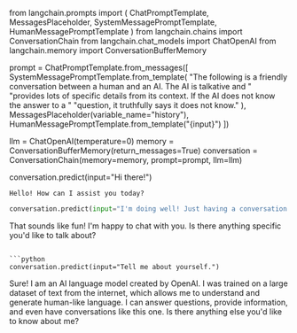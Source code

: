 from langchain.prompts import (
    ChatPromptTemplate,
    MessagesPlaceholder,
    SystemMessagePromptTemplate,
    HumanMessagePromptTemplate
)
from langchain.chains import ConversationChain
from langchain.chat_models import ChatOpenAI
from langchain.memory import ConversationBufferMemory

prompt = ChatPromptTemplate.from_messages([
    SystemMessagePromptTemplate.from_template(
        "The following is a friendly conversation between a human and an AI. The AI is talkative and "
        "provides lots of specific details from its context. If the AI does not know the answer to a "
        "question, it truthfully says it does not know."
    ),
    MessagesPlaceholder(variable_name="history"),
    HumanMessagePromptTemplate.from_template("{input}")
])

llm = ChatOpenAI(temperature=0)
memory = ConversationBufferMemory(return_messages=True)
conversation = ConversationChain(memory=memory, prompt=prompt, llm=llm)

conversation.predict(input="Hi there!")
```
Hello! How can I assist you today?
```

```python
conversation.predict(input="I'm doing well! Just having a conversation with an AI.")
```
That sounds like fun! I'm happy to chat with you. Is there anything specific you'd like to talk about?
```

```python
conversation.predict(input="Tell me about yourself.")
```
Sure! I am an AI language model created by OpenAI. I was trained on a large dataset of text from the internet, which allows me to understand and generate human-like language. I can answer questions, provide information, and even have conversations like this one. Is there anything else you'd like to know about me?
```
